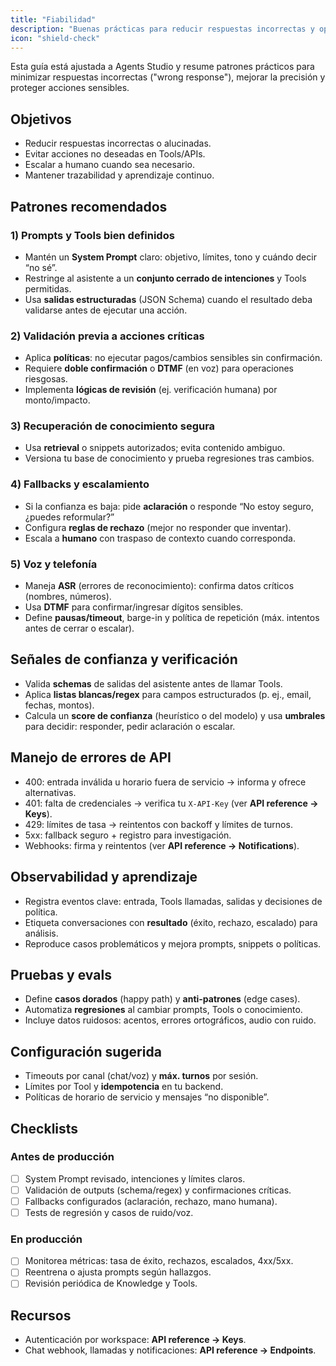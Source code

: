 ```yaml
---
title: "Fiabilidad"
description: "Buenas prácticas para reducir respuestas incorrectas y operar asistentes robustos en Agents Studio."
icon: "shield-check"
---
```


<Note>
  Esta guía está ajustada a Agents Studio y resume patrones prácticos para
  minimizar respuestas incorrectas ("wrong response"), mejorar la precisión y
  proteger acciones sensibles.
</Note>

## Objetivos

- Reducir respuestas incorrectas o alucinadas.
- Evitar acciones no deseadas en Tools/APIs.
- Escalar a humano cuando sea necesario.
- Mantener trazabilidad y aprendizaje continuo.

## Patrones recomendados

### 1) Prompts y Tools bien definidos

- Mantén un <strong>System Prompt</strong> claro: objetivo, límites, tono y cuándo decir “no sé”.
- Restringe al asistente a un <strong>conjunto cerrado de intenciones</strong> y Tools permitidas.
- Usa <strong>salidas estructuradas</strong> (JSON Schema) cuando el resultado deba validarse antes de ejecutar una acción.

### 2) Validación previa a acciones críticas

- Aplica <strong>políticas</strong>: no ejecutar pagos/cambios sensibles sin confirmación.
- Requiere <strong>doble confirmación</strong> o <strong>DTMF</strong> (en voz) para operaciones riesgosas.
- Implementa <strong>lógicas de revisión</strong> (ej. verificación humana) por monto/impacto.

### 3) Recuperación de conocimiento segura

- Usa <strong>retrieval</strong> o snippets autorizados; evita contenido ambiguo.
- Versiona tu base de conocimiento y prueba regresiones tras cambios.

### 4) Fallbacks y escalamiento

- Si la confianza es baja: pide <strong>aclaración</strong> o responde “No estoy seguro, ¿puedes reformular?”
- Configura <strong>reglas de rechazo</strong> (mejor no responder que inventar).
- Escala a <strong>humano</strong> con traspaso de contexto cuando corresponda.

### 5) Voz y telefonía

- Maneja <strong>ASR</strong> (errores de reconocimiento): confirma datos críticos (nombres, números).
- Usa <strong>DTMF</strong> para confirmar/ingresar dígitos sensibles.
- Define <strong>pausas/timeout</strong>, barge-in y política de repetición (máx. intentos antes de cerrar o escalar).

## Señales de confianza y verificación

- Valida <strong>schemas</strong> de salidas del asistente antes de llamar Tools.
- Aplica <strong>listas blancas/regex</strong> para campos estructurados (p. ej., email, fechas, montos).
- Calcula un <strong>score de confianza</strong> (heurístico o del modelo) y usa <strong>umbrales</strong> para decidir: responder, pedir aclaración o escalar.

## Manejo de errores de API

- 400: entrada inválida u horario fuera de servicio → informa y ofrece alternativas.
- 401: falta de credenciales → verifica tu <code>X-API-Key</code> (ver <strong>API reference → Keys</strong>).
- 429: límites de tasa → reintentos con backoff y límites de turnos.
- 5xx: fallback seguro + registro para investigación.
- Webhooks: firma y reintentos (ver <strong>API reference → Notifications</strong>).

## Observabilidad y aprendizaje

- Registra eventos clave: entrada, Tools llamadas, salidas y decisiones de política.
- Etiqueta conversaciones con <strong>resultado</strong> (éxito, rechazo, escalado) para análisis.
- Reproduce casos problemáticos y mejora prompts, snippets o políticas.

## Pruebas y evals

- Define <strong>casos dorados</strong> (happy path) y <strong>anti-patrones</strong> (edge cases).
- Automatiza <strong>regresiones</strong> al cambiar prompts, Tools o conocimiento.
- Incluye datos ruidosos: acentos, errores ortográficos, audio con ruido.

## Configuración sugerida

- Timeouts por canal (chat/voz) y <strong>máx. turnos</strong> por sesión.
- Límites por Tool y <strong>idempotencia</strong> en tu backend.
- Políticas de horario de servicio y mensajes “no disponible”.

## Checklists

### Antes de producción

- [ ] System Prompt revisado, intenciones y límites claros.
- [ ] Validación de outputs (schema/regex) y confirmaciones críticas.
- [ ] Fallbacks configurados (aclaración, rechazo, mano humana).
- [ ] Tests de regresión y casos de ruido/voz.

### En producción

- [ ] Monitorea métricas: tasa de éxito, rechazos, escalados, 4xx/5xx.
- [ ] Reentrena o ajusta prompts según hallazgos.
- [ ] Revisión periódica de Knowledge y Tools.

## Recursos

- Autenticación por workspace: <strong>API reference → Keys</strong>.
- Chat webhook, llamadas y notificaciones: <strong>API reference → Endpoints</strong>.
